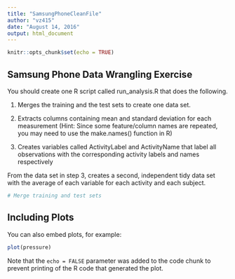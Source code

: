```yaml
---
title: "SamsungPhoneCleanFile"
author: "vz415"
date: "August 14, 2016"
output: html_document
---
```


```r
knitr::opts_chunk$set(echo = TRUE)
```

## Samsung Phone Data Wrangling Exercise

You should create one R script called run_analysis.R that does the following.

1. Merges the training and the test sets to create one data set.

2. Extracts columns containing mean and standard deviation for each measurement (Hint: Since some feature/column names are repeated, you may need to use the make.names() function in R)

3. Creates variables called ActivityLabel and ActivityName that label all observations with the corresponding activity labels and names respectively

From the data set in step 3, creates a second, independent tidy data set with the average of each variable for each activity and each subject.

```r
# Merge training and test sets

```

## Including Plots

You can also embed plots, for example:

```r
plot(pressure)
```

Note that the `echo = FALSE` parameter was added to the code chunk to prevent printing of the R code that generated the plot.
